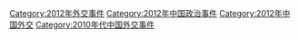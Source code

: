 [[Category:2012年外交事件|Category:2012年外交事件]]
[[Category:2012年中国政治事件|Category:2012年中国政治事件]]
[[Category:2012年中国外交|Category:2012年中国外交]]
[[Category:2010年代中国外交事件|Category:2010年代中国外交事件]]